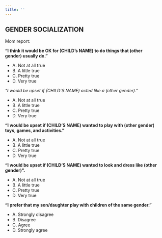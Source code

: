 ```yaml
---
title: ''
---
```


## GENDER SOCIALIZATION

Mom report:

**“I think it would be OK for (CHILD’s NAME) to do things that (other gender) usually do.”**

- A. Not at all true 
- B. A little true 
- C. Pretty true
- D. Very true

*“I would be upset if (CHILD’S NAME) acted like a (other gender).”*

- A. Not at all true 
- B. A little true 
- C. Pretty true
- D. Very true

**“I would be upset if (CHILD’S NAME) wanted to play with (other gender) toys, games, and activities.”**

- A. Not at all true 
- B. A little true 
- C. Pretty true
- D. Very true

**“I would be upset if (CHILD’S NAME) wanted to look and dress like (other gender)”.**

- A. Not at all true 
- B. A little true 
- C. Pretty true
- D. Very true

**“I prefer that my son/daughter play with children of the same gender.”**

- A. Strongly disagree
- B. Disagree
- C. Agree
- D. Strongly agree
